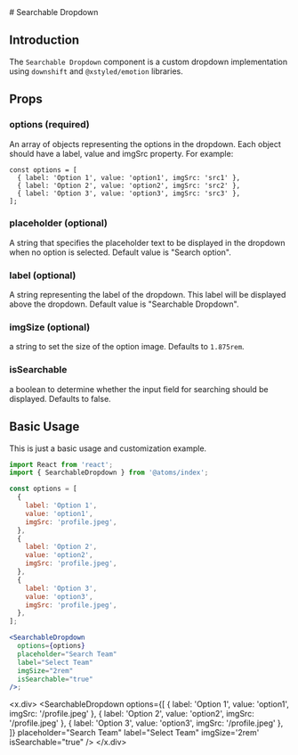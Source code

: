 
<MDXWrapper>
<Head>
	<title>Searchable Dropdown Doc | OORSIG</title>
</Head>
# Searchable Dropdown

## Introduction

The `Searchable Dropdown` component is a custom dropdown implementation using `downshift` and `@xstyled/emotion` libraries.

## Props

### options (required)

An array of objects representing the options in the dropdown.
Each object should have a label, value and imgSrc property. For example:

```
const options = [
  { label: 'Option 1', value: 'option1', imgSrc: 'src1' },
  { label: 'Option 2', value: 'option2', imgSrc: 'src2' },
  { label: 'Option 3', value: 'option3', imgSrc: 'src3' },
];
```

### placeholder (optional)

A string that specifies the placeholder text to be displayed in the dropdown when no option is selected. Default value is "Search option".

### label (optional)

A string representing the label of the dropdown. This label will be displayed above the dropdown. Default value is "Searchable Dropdown".

### imgSize (optional)

a string to set the size of the option image. Defaults to `1.875rem`.

### isSearchable

a boolean to determine whether the input field for searching should be displayed. Defaults to false.

## Basic Usage

This is just a basic usage and customization example.

```jsx
import React from 'react';
import { SearchableDropdown } from '@atoms/index';

const options = [
  {
    label: 'Option 1',
    value: 'option1',
    imgSrc: 'profile.jpeg',
  },
  {
    label: 'Option 2',
    value: 'option2',
    imgSrc: 'profile.jpeg',
  },
  {
    label: 'Option 3',
    value: 'option3',
    imgSrc: 'profile.jpeg',
  },
];

<SearchableDropdown
  options={options}
  placeholder="Search Team"
  label="Select Team"
  imgSize="2rem"
  isSearchable="true"
/>;
```

<x.div>
  <SearchableDropdown
    options={[
      { label: 'Option 1', value: 'option1', imgSrc: '/profile.jpeg' },
      { label: 'Option 2', value: 'option2', imgSrc: '/profile.jpeg' },
      { label: 'Option 3', value: 'option3', imgSrc: '/profile.jpeg'  },
    ]}
    placeholder="Search Team"
    label="Select Team"
    imgSize='2rem'
    isSearchable="true"
  />
</x.div>
</MDXWrapper>
